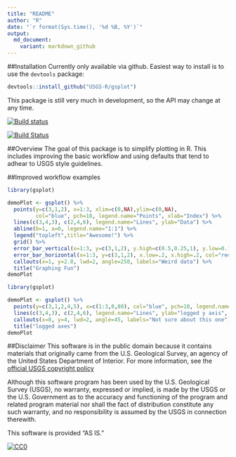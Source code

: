 ```yaml
---
title: "README"
author: "R"
date: "`r format(Sys.time(), '%d %B, %Y')`"
output:
  md_document:
    variant: markdown_github
---
```


##Installation
Currently only available via github. Easiest way to install is to use the `devtools` package:

```r
devtools::install_github("USGS-R/gsplot")
```

This package is still very much in development, so the API may change at any time.

[![Build status](https://ci.appveyor.com/api/projects/status/1nt561l271x6xhsw?svg=true)](https://ci.appveyor.com/project/jread-usgs/gsplot)  

[![Build Status](https://travis-ci.org/USGS-R/gsplot.svg)](https://travis-ci.org/USGS-R/gsplot)


##Overview
The goal of this package is to simplify plotting in R. This includes improving the basic workflow and using defaults that tend to adhear to USGS style guidelines.

##Improved workflow examples

```r
library(gsplot)

demoPlot <- gsplot() %>%
  points(y=c(3,1,2), x=1:3, xlim=c(0,NA),ylim=c(0,NA),
         col="blue", pch=18, legend.name="Points", xlab="Index") %>%
  lines(c(3,4,3), c(2,4,6), legend.name="Lines", ylab="Data") %>%
  abline(b=1, a=0, legend.name="1:1") %>%
  legend("topleft",title="Awesome!") %>%
  grid() %>%
  error_bar_vertical(x=1:3, y=c(3,1,2), y.high=c(0.5,0.25,1), y.low=0.1) %>%
  error_bar_horizontal(x=1:3, y=c(3,1,2), x.low=.2, x.high=.2, col="red",lwd=3) %>%
  callouts(x=1, y=2.8, lwd=2, angle=250, labels="Weird data") %>%
  title("Graphing Fun")
demoPlot
```

```r
library(gsplot)

demoPlot <- gsplot() %>%
  points(y=c(3,1,2,4,5), x=c(1:3,8,80), col="blue", pch=18, legend.name="Points") %>%
  lines(c(3,4,3), c(2,4,6), legend.name="Lines", ylab="logged y axis", xlab="logged x axis", log='xy') %>%
  callouts(x=8, y=4, lwd=2, angle=45, labels="Not sure about this one") %>%
  title("logged axes")
demoPlot
```

##Disclaimer
This software is in the public domain because it contains materials that originally came from the U.S. Geological Survey, an agency of the United States Department of Interior. For more information, see the [official USGS copyright policy](http://www.usgs.gov/visual-id/credit_usgs.html#copyright/ "official USGS copyright policy")

Although this software program has been used by the U.S. Geological Survey (USGS), no warranty, expressed or implied, is made by the USGS or the U.S. Government as to the accuracy and functioning of the program and related program material nor shall the fact of distribution constitute any such warranty, and no responsibility is assumed by the USGS in connection therewith.

This software is provided "AS IS."

 [
    ![CC0](http://i.creativecommons.org/p/zero/1.0/88x31.png)
  ](http://creativecommons.org/publicdomain/zero/1.0/)
